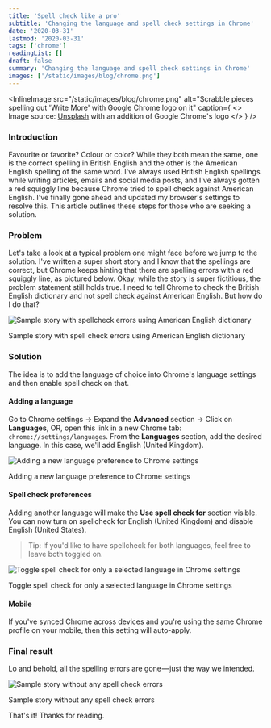 ```yaml
---
title: 'Spell check like a pro'
subtitle: 'Changing the language and spell check settings in Chrome'
date: '2020-03-31'
lastmod: '2020-03-31'
tags: ['chrome']
readingList: []
draft: false
summary: 'Changing the language and spell check settings in Chrome'
images: ['/static/images/blog/chrome.png']
---
```


<InlineImage
  src="/static/images/blog/chrome.png"
  alt="Scrabble pieces spelling out 'Write More' with Google Chrome logo on it"
  caption={
    <>
      Image source: <a href="https://unsplash.com/photos/vcF5y2Edm6A">Unsplash</a> with an addition
      of Google Chrome's logo
    </>
  }
/>

### Introduction

Favourite or favorite? Colour or color? While they both mean the same, one is the correct spelling in British English and the other is the American English spelling of the same word. I've always used British English spellings while writing articles, emails and social media posts, and I've always gotten a red squiggly line because Chrome tried to spell check against American English. I've finally gone ahead and updated my browser's settings to resolve this. This article outlines these steps for those who are seeking a solution.

### Problem

Let's take a look at a typical problem one might face before we jump to the solution. I've written a super short story and I know that the spellings are correct, but Chrome keeps hinting that there are spelling errors with a red squiggly line, as pictured below. Okay, while the story is super fictitious, the problem statement still holds true. I need to tell Chrome to check the British English dictionary and not spell check against American English. But how do I do that?

![Sample story with spellcheck errors using American English dictionary](/static/posts/1_fFpj9bCBeg3jYuv66f6gRg.png)

Sample story with spell check errors using American English dictionary

### Solution

The idea is to add the language of choice into Chrome's language settings and then enable spell check on that.

#### Adding a language

Go to Chrome settings → Expand the **Advanced** section → Click on **Languages**, OR, open this link in a new Chrome tab: `chrome://settings/languages`. From the **Languages** section, add the desired language. In this case, we'll add English (United Kingdom).

![Adding a new language preference to Chrome settings](/static/posts/1_0naFALHTvo2JrYXu-BECng.gif)

Adding a new language preference to Chrome settings

#### Spell check preferences

Adding another language will make the **Use spell check for** section visible. You can now turn on spellcheck for English (United Kingdom) and disable English (United States).

> Tip: If you'd like to have spellcheck for both languages, feel free to leave both toggled on.

![Toggle spell check for only a selected language in Chrome settings](/static/posts/1_NA3JDcoh_Z3haN8ufKkT5w.gif)

Toggle spell check for only a selected language in Chrome settings

#### Mobile

If you've synced Chrome across devices and you're using the same Chrome profile on your mobile, then this setting will auto-apply.

### Final result

Lo and behold, all the spelling errors are gone — just the way we intended.

![Sample story without any spell check errors](/static/posts/1_xy4RVAs0PmKoCizH86yIqg.png)

Sample story without any spell check errors

That's it! Thanks for reading.
